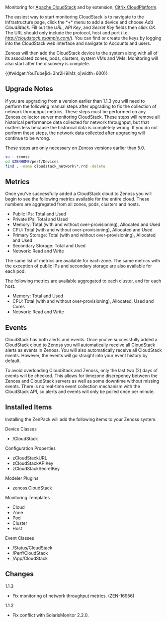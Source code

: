 Monitoring for [http://incubator.apache.org/cloudstack/ Apache CloudStack] and by extension, [http://www.citrix.com/products/cloudplatform/overview.html Citrix CloudPlatform].

The easiest way to start monitoring CloudStack is to navigate to the Infrastructure page, click the *+* menu to add a device and choose ''Add CloudStack''. Fill out the ''URL'', ''API Key'', and ''Secret Key'' fields then click ''OK''. The URL should only include the protocol, host and port (i.e. ''http://cloudstack.example.com/''). You can find or create the keys by logging into the CloudStack web interface and navigate to Accounts and users.

Zenoss will then add the CloudStack device to the system along with all of its associated zones, pods, clusters, system VMs and VMs. Monitoring will also start after the discovery is complete.

{{#widget:YouTube|id=3hr2H9iMz_o|width=600}}

== Upgrade Notes ==

If you are upgrading from a version earlier than 1.1.3 you will need to perform the following manual steps after upgrading to fix the collection of network throughput metrics. These steps must be performed on any Zenoss collector server monitoring CloudStack. These steps will remove all historical performance data collected for network throughput, but that matters less because the historical data is completely wrong. If you do not perform these steps, the network data collected after upgrading will continue to be wrong.

{{note}} These steps are only necessary on Zenoss versions earlier than 5.0.

<syntaxhighlight lang="bash">
su - zenoss
cd $ZENHOME/perf/Devices
find . -name cloudstack_network\*.rrd -delete
</syntaxhighlight>

== Metrics ==

Once you've successfully added a CloudStack cloud to Zenoss you will begin to see the following metrics available for the entire cloud. These numbers are aggregated from all zones, pods, clusters and hosts.

* Public IPs: Total and Used
* Private IPs: Total and Used
* Memory: Total (with and without over-provisioning), Allocated and Used
* CPU: Total (with and without over-provisioning), Allocated and Used
* Primary Storage: Total (with and without over-provisioning), Allocated and Used
* Secondary Storage: Total and Used
* Network: Read and Write


The same list of metrics are available for each zone. The same metrics with the exception of public IPs and secondary storage are also available for each pod.

The following metrics are available aggregated to each cluster, and for each host.

* Memory: Total and Used
* CPU: Total (with and without over-provisioning), Allocated, Used and Cores
* Network: Read and Write

== Events ==

CloudStack has both alerts and events. Once you've successfully added a CloudStack cloud to Zenoss you will automatically receive all CloudStack alerts as events in Zenoss. You will also automatically receive all CloudStack events. However, the events will go straight into your event history by default.

To avoid overloading CloudStack and Zenoss, only the last two (2) days of events will be checked. This allows for timezone discrepency between the Zenoss and CloudStack servers as well as some downtime without missing events. There is no real-time event collection mechanism with the CloudStack API, so alerts and events will only be polled once per minute.

== Installed Items ==

Installing the ZenPack will add the following items to your Zenoss system.

;Device Classes
* /CloudStack

;Configuration Properties
* zCloudStackURL
* zCloudStackAPIKey
* zCloudStackSecretKey

;Modeler Plugins
* zenoss.CloudStack

;Monitoring Templates
* Cloud
* Zone
* Pod
* Cluster
* Host

;Event Classes
* /Status/CloudStack
* /Perf/CloudStack
* /App/CloudStack

== Changes ==

;1.1.3
* Fix monitoring of network throughput metrics. (ZEN-16956)

;1.1.2
* Fix conflict with SolarisMonitor 2.2.0.
